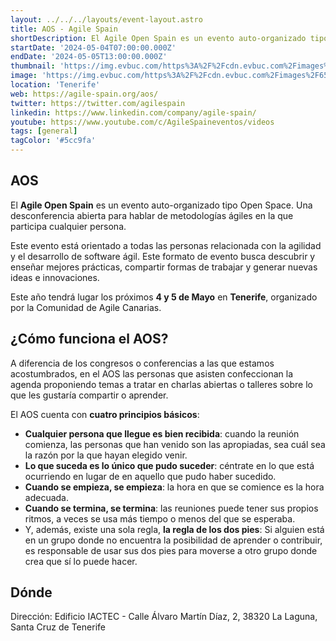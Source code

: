 ```yaml
---
layout: ../../../layouts/event-layout.astro
title: AOS - Agile Spain
shortDescription: El Agile Open Spain es un evento auto-organizado tipo Open Space. Una desconferencia abierta para hablar de metodologías ágiles y XP en la que todos participan.
startDate: '2024-05-04T07:00:00.000Z'
endDate: '2024-05-05T13:00:00.000Z'
thumbnail: 'https://img.evbuc.com/https%3A%2F%2Fcdn.evbuc.com%2Fimages%2F654855339%2F544734864589%2F1%2Foriginal.20231207-101728?w=940&auto=format%2Ccompress&q=75&sharp=10&rect=0%2C60%2C1920%2C960&s=1cad6968110b70feb8f274394bcf2812'
image: 'https://img.evbuc.com/https%3A%2F%2Fcdn.evbuc.com%2Fimages%2F654855339%2F544734864589%2F1%2Foriginal.20231207-101728?w=940&auto=format%2Ccompress&q=75&sharp=10&rect=0%2C60%2C1920%2C960&s=1cad6968110b70feb8f274394bcf2812'
location: 'Tenerife'
web: https://agile-spain.org/aos/
twitter: https://twitter.com/agilespain
linkedin: https://www.linkedin.com/company/agile-spain/
youtube: https://www.youtube.com/c/AgileSpaineventos/videos
tags: [general]
tagColor: '#5cc9fa'
---
```



## AOS

El **Agile Open Spain** es un evento auto-organizado tipo Open Space. Una desconferencia abierta para hablar de metodologías ágiles en la que participa cualquier persona.

Este evento está orientado a todas las personas relacionada con la agilidad y el desarrollo de software ágil. Este formato de evento busca descubrir y enseñar mejores prácticas, compartir formas de trabajar y generar nuevas ideas e innovaciones.

Este año tendrá lugar los próximos **4 y 5 de Mayo** en **Tenerife**, organizado por la Comunidad de Agile Canarias.

## ¿Cómo funciona el AOS?

A diferencia de los congresos o conferencias a las que estamos acostumbrados, en el AOS las personas que asisten confeccionan la agenda proponiendo temas a tratar en charlas abiertas o talleres sobre lo que les gustaría compartir o aprender.

El AOS cuenta con **cuatro principios básicos**:

- **Cualquier persona que llegue es bien recibida**: cuando la reunión comienza, las personas que han venido son las apropiadas, sea cuál sea la razón por la que hayan elegido venir.
- **Lo que suceda es lo único que pudo suceder**: céntrate en lo que está ocurriendo en lugar de en aquello que pudo haber sucedido.
- **Cuando se empieza, se empieza**: la hora en que se comience es la hora adecuada.
- **Cuando se termina, se termina**: las reuniones puede tener sus propios ritmos, a veces se usa más tiempo o menos del que se esperaba.
- Y, además, existe una sola regla, **la regla de los dos pies**: Si alguien está en un grupo donde no encuentra la posibilidad de aprender o contribuir, es responsable de usar sus dos pies para moverse a otro grupo donde crea que sí lo puede hacer.

## Dónde

Dirección: Edificio IACTEC - Calle Álvaro Martín Díaz, 2, 38320 La Laguna, Santa Cruz de Tenerife

<GoogleMap
  src="https://www.google.com/maps/embed?pb=!1m18!1m12!1m3!1d3507.394375832429!2d-16.299364023564465!3d28.467667491546692!2m3!1f0!2f0!3f0!3m2!1i1024!2i768!4f13.1!3m3!1m2!1s0xc41cdc1e6a4fa01%3A0x4f2cdcdcfe60ee36!2sEdificio%20IACTEC!5e0!3m2!1sen!2ses!4v1703747371184!5m2!1sen!2ses"
  ariaLabel="Edificio IACTEC - Calle Álvaro Martín Díaz, 2, 38320 La Laguna, Santa Cruz de Tenerife"
/>